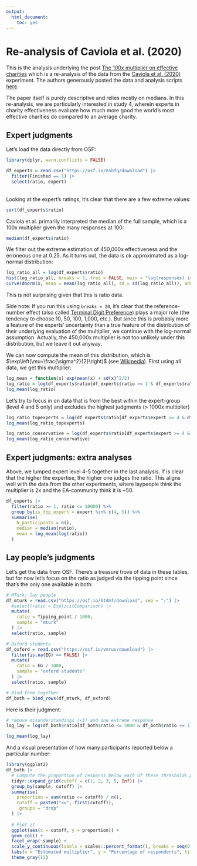 ```yaml
---
output: 
  html_document: 
    toc: yes
---
```


```{=html}
<style type="text/css">
.main-container {
  max-width: 700px !important;
  margin-left: auto;
  margin-right: auto;
}
</style>
```
# Re-analysis of Caviola et al. (2020)

This is the analysis underlying the post [The 100x multiplier on effective charities](https://docs.google.com/document/d/1KmfrVB5ZkFBgss1047nhes5R-bwLDFe8Qx5NnLwU8XE/edit?usp=sharing) which is a re-analysis of the data from the [Caviola et al. (2020)](http://journal.sjdm.org/20/200504/jdm200504.pdf) experiment. The authors generously posted the data and analysis scripts [here](https://osf.io/k4zfr/).

The paper itself is purely descriptive and relies mostly on medians. In this re-analysis, we are particularly interested in study 4, wherein experts in charity effectiveness evaluate how much more good the world's most effective charities do compared to an average charity.

## Expert judgments

Let's load the data directly from OSF:

```r
library(dplyr, warn.conflicts = FALSE)

df_experts = read.csv("https://osf.io/mshfq/download") |>
  filter(Finished == 1) |>
  select(ratio, expert)
```

\
Looking at the expert's ratings, it's clear that there are a few extreme values:

```r
sort(df_experts$ratio)
```

Caviola et al. primarily interpreted the median of the full sample, which is a 100x multiplier given the many responses at 100:

```r
median(df_experts$ratio)
```

We filter out the extreme estimation of 450,000x effectiveness and the erroneous one at 0.25. As it turns out, the data is ok approximated as a log-normal distribution:

```r
log_ratio_all = log(df_experts$ratio)
hist(log_ratio_all, breaks = 7, freq = FALSE, main = "log(responses) is normally distributed", ylim = c(0, 0.2))
curve(dnorm(x, mean = mean(log_ratio_all), sd = sd(log_ratio_all)), add = TRUE, lwd = 2)
```

This is not surprising given that this is ratio data.

Side note: If you run this using `breaks = 20`, it's clear that the reference-number effect (also called [Terminal Digit Preference](https://en.wikipedia.org/wiki/Terminal_digit_preference)) plays a major role (the tendency to choose 10, 50, 100, 1,000, etc.). But since this is probably more a feature of the experts' uncertainty than a true feature of the distribution of their underlying evaluation of the multiplier, we continue with the log-normal assumption. Actually, the 450,000x multiplier is not too unlikely under this distribution, but we leave it out anyway.

We can now compute the mean of this distribution, which is $\exp\left(\mu+\frac{\sigma^2}{2}\right)$ (see [Wikipedia](https://en.wikipedia.org/wiki/Log-normal_distribution)). First using all data, we get this multiplier:

```r
log_mean = function(x) exp(mean(x) + sd(x)^2/2)
log_ratio = log(df_experts$ratio[df_experts$ratio >= 1 & df_experts$ratio <= 10000])
log_mean(log_ratio)
```

Let's try to focus in on data that is from the best within the expert-group (level 4 and 5 only) and excludes the highest judgments (\> 1000x multiplier)

```r
log_ratio_topexperts = log(df_experts$ratio[df_experts$expert >= 4 & df_experts$ratio >= 1 & df_experts$ratio <= 10000])
log_mean(log_ratio_topexperts)

log_ratio_conservative = log(df_experts$ratio[df_experts$expert >= 4 & df_experts$ratio >= 1 & df_experts$ratio <= 1000])
log_mean(log_ratio_conservative)
```

## Expert judgments: extra analyses

Above, we lumped expert level 4-5 together in the last analysis. If is clear that the higher the expertise, the higher one judges the ratio. This aligns well with the data from the other experiments, where laypeople think the multiplier is 2x and the EA-community think it is \~50.

```r
df_experts |>
  filter(ratio >= 1, ratio <= 10000) %>%
  group_by(is_top_expert = expert %in% c(4, 5)) %>%
  summarise(
    N_participants = n(),
    median = median(ratio),
    mean = log_mean(log(ratio))
  )

```

## Lay people's judgments

Let's get the data from OSF. There's a treasure trove of data in these tables, but for now let's focus on the ratio as judged via the tipping point since that's the only one available in both:

```r
# MTurk: lay people
df_mturk = read.csv("https://osf.io/6tdmf/download", sep = ";") |>
  #select(ratio = ExplicitComparison) |>
  mutate(
    ratio = Tipping_point / 1000,
    sample = "mturk"
  ) |>
  select(ratio, sample)

# Oxford students
df_oxford = read.csv("https://osf.io/vmrus/download") |>
  filter(is.na(EG) == FALSE) |>
  mutate(
    ratio = EG / 1000,
    sample = "oxford students"
  ) |>
  select(ratio, sample)

# Bind them together
df_both = bind_rows(df_mturk, df_oxford)
```

Here is their judgment:

```r
# remove misunderstandings (<1) and one extreme response
log_lay = log(df_both$ratio[df_both$ratio <= 5000 & df_both$ratio >= 1])

log_mean(log_lay)
```

And a visual presentation of how many participants reported below a particular number:

```r
library(ggplot2)
df_both |>
  # Compute the proportion of responss below each of these thresholds per group
  tidyr::expand_grid(cutoff = c(1, 2, 3, 5, Inf)) |>
  group_by(sample, cutoff) |>
  summarise(
    proportion = sum(ratio <= cutoff) / n(),
    cutoff = paste0("<=", first(cutoff)),
    .groups = "drop"
  ) |>
  
  # Plot it
  ggplot(aes(x = cutoff, y = proportion)) +
  geom_col() +
  facet_wrap(~sample) +
  scale_y_continuous(labels = scales::percent_format(), breaks = seq(0, 1, 0.2)) +
  labs(x = "Estimated multiplier", y = "Percentage of respondents", title = "Public perception of effectiveness") +
  theme_gray(15)
```
